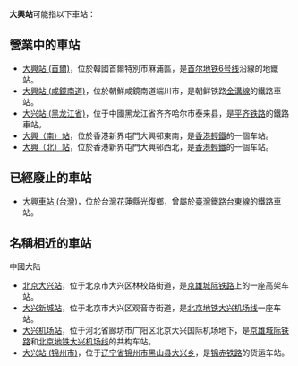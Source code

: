 {{NoteTA |Railway}}
'''大興站'''可能指以下車站：

== 營業中的車站 ==

*[[大興站_(首爾)|大興站 (首爾)]]，位於韓國首爾特別市麻浦區，是[[首尔地铁6号线|首尔地铁6号线]]沿線的地鐵站。
*[[大興站_(咸鏡南道)|大興站 (咸鏡南道)]]，位於朝鮮咸鏡南道端川市，是朝鲜铁路[[金溝線|金溝線]]的鐵路車站。
*[[大兴站_(黑龙江省)|大兴站 (黑龙江省)]]，位于中國黑龙江省齐齐哈尔市泰来县，是[[平齐铁路|平齐铁路]]的鐵路車站。
*[[大興（南）站|大興（南）站]]，位於香港新界屯門大興邨東南，是[[香港輕鐵|香港輕鐵]]的一個车站。
*[[大興（北）站|大興（北）站]]，位於香港新界屯門大興邨西北，是[[香港輕鐵|香港輕鐵]]的一個车站。

== 已經廢止的車站 ==
*[[大興車站_(台灣)|大興車站 (台灣)]]，位於台灣花蓮縣光復鄉，曾屬於[[臺灣鐵路|臺灣鐵路]][[台東線|台東線]]的鐵路車站。

== 名稱相近的車站 ==
;中國大陆
*[[北京大兴站|北京大兴站]]，位于北京市大兴区林校路街道，是[[京雄城际铁路|京雄城际铁路]]上的一座高架车站。
*[[大兴新城站|大兴新城站]]，位于北京市大兴区观音寺街道，是[[北京地铁|北京地铁]][[大兴机场线|大兴机场线]]一座车站。
*[[大兴机场站|大兴机场站]]，位于河北省廊坊市广阳区北京大兴国际机场地下，是[[京雄城际铁路|京雄城际铁路]]和[[北京地铁|北京地铁]][[大兴机场线|大兴机场线]]的共构车站。
*[[大兴站_(锦州市)|大兴站 (锦州市)]]，位于[[辽宁省|辽宁省]][[锦州市|锦州市]][[黑山县|黑山县]][[大兴乡|大兴乡]]，是[[锦赤铁路|锦赤铁路]]的货运车站。
{{disambig|Cat=三字車站名消歧義}}